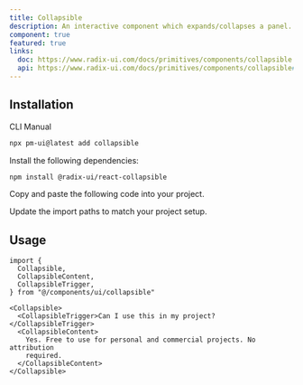 ```yaml
---
title: Collapsible
description: An interactive component which expands/collapses a panel.
component: true
featured: true
links:
  doc: https://www.radix-ui.com/docs/primitives/components/collapsible
  api: https://www.radix-ui.com/docs/primitives/components/collapsible#api-reference
---
```


<ComponentPreview
  name="collapsible-demo"
  description="A collapsible component."
/>

## Installation

<Tabs defaultValue="cli">

<TabsList className="w-min justify-start rounded-full border-2 bg-popover p-1">
  <TabsTrigger
    className="relative rounded-full bg-transparent px-4 py-1 font-semibold text-primary shadow-none transition-none data-[state=active]:text-background data-[state=active]:shadow-none !h-min"
    value="cli">CLI</TabsTrigger>
  <TabsTrigger
    className="relative rounded-full bg-transparent px-4 py-1 font-semibold text-primary shadow-none transition-none data-[state=active]:text-background data-[state=active]:shadow-none !h-min"
    value="manual">Manual</TabsTrigger>
</TabsList>
<TabsContent value="cli">

```bash
npx pm-ui@latest add collapsible
```

</TabsContent>

<TabsContent value="manual">

<Steps>

<Step>Install the following dependencies:</Step>

```bash
npm install @radix-ui/react-collapsible
```

<Step>Copy and paste the following code into your project.</Step>

<ComponentSource name="collapsible" />

<Step>Update the import paths to match your project setup.</Step>

</Steps>

</TabsContent>

</Tabs>

## Usage

```tsx
import {
  Collapsible,
  CollapsibleContent,
  CollapsibleTrigger,
} from "@/components/ui/collapsible"
```

```tsx
<Collapsible>
  <CollapsibleTrigger>Can I use this in my project?</CollapsibleTrigger>
  <CollapsibleContent>
    Yes. Free to use for personal and commercial projects. No attribution
    required.
  </CollapsibleContent>
</Collapsible>
```
